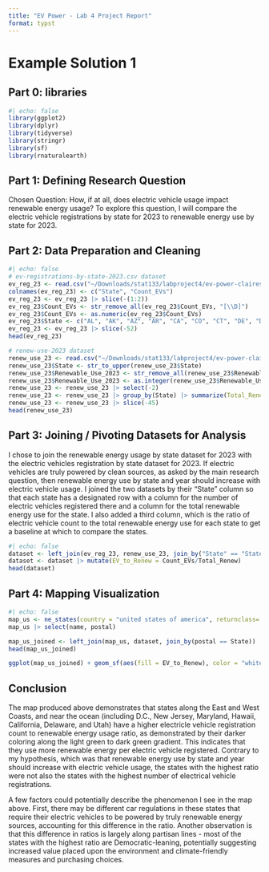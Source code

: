 ```yaml
---
title: "EV Power - Lab 4 Project Report"
format: typst
---
```


# Example Solution 1

## **Part 0: libraries**

```r
#| echo: false
library(ggplot2)
library(dplyr)
library(tidyverse)
library(stringr)
library(sf)
library(rnaturalearth)
```

## **Part 1:** **Defining Research Question**

Chosen Question: How, if at all, does electric vehicle usage impact renewable energy usage? To explore this question, I will compare the electric vehicle registrations by state for 2023 to renewable energy use by state for 2023. 

## **Part 2: Data Preparation and Cleaning**

```r
#| echo: false
# ev-registrations-by-state-2023.csv dataset
ev_reg_23 <- read.csv("~/Downloads/stat133/labproject4/ev-power-claireshintani/data/ev-registrations-by-state-2023.csv")
colnames(ev_reg_23) <- c("State", "Count_EVs")
ev_reg_23 <- ev_reg_23 |> slice(-(1:2))
ev_reg_23$Count_EVs <- str_remove_all(ev_reg_23$Count_EVs, "[\\D]")
ev_reg_23$Count_EVs <- as.numeric(ev_reg_23$Count_EVs)
ev_reg_23$State <- c("AL", "AK", "AZ", "AR", "CA", "CO", "CT", "DE", "DC", "FL", "GA", "HI", "ID", "IL", "IN", "IA", "KS", "KY", "LA", "ME", "MD", "MA", "MI", "MN", "MS", "MO", "MT", "NE", "NV", "NH", "NJ", "NM", "NY", "NC", "ND", "OH", "OK", "OR", "PA", "RI", "SC", "SD", "TN", "TX", "UT", "VT", "VA", "WA", "WV", "WI", "WY", "Total")
ev_reg_23 <- ev_reg_23 |> slice(-52)
head(ev_reg_23)

# renew-use-2023 dataset
renew_use_23 <- read.csv("~/Downloads/stat133/labproject4/ev-power-claireshintani/data/renew-use-2023.csv")
renew_use_23$State <- str_to_upper(renew_use_23$State)
renew_use_23$Renewable_Use_2023 <- str_remove_all(renew_use_23$Renewable_Use_2023, "[a-zA-Z]")
renew_use_23$Renewable_Use_2023 <- as.integer(renew_use_23$Renewable_Use_2023)
renew_use_23 <- renew_use_23 |> select(-2)
renew_use_23 <- renew_use_23 |> group_by(State) |> summarize(Total_Renew = sum(Renewable_Use_2023))
renew_use_23 <- renew_use_23 |> slice(-45)
head(renew_use_23)
```

## **Part 3: Joining / Pivoting Datasets for Analysis**
I chose to join the renewable energy usage by state dataset for 2023 with the electric vehicles registration by state dataset for 2023. If electric vehicles are truly powered by clean sources, as asked by the main research question, then renewable energy use by state and year should increase with electric vehicle usage. I joined the two datasets by their "State" column so that each state has a designated row with a column for the number of electric vehicles registered there and a column for the total renewable energy use for the state. I also added a third column, which is the ratio of  electric vehicle count to the total renewable energy use for each state to get a baseline at which to compare the states.

```r
#| echo: false
dataset <- left_join(ev_reg_23, renew_use_23, join_by("State" == "State"))
dataset <- dataset |> mutate(EV_to_Renew = Count_EVs/Total_Renew)
head(dataset)
```

## **Part 4: Mapping Visualization**

```r
#| echo: false
map_us <- ne_states(country = "united states of america", returnclass= "sf")
map_us |> select(name, postal)

map_us_joined <- left_join(map_us, dataset, join_by(postal == State)) 
head(map_us_joined)

ggplot(map_us_joined) + geom_sf(aes(fill = EV_to_Renew), color = "white") + scale_fill_gradient(low = "lightgreen", high = "darkgreen") + labs(title = "2023 EV Registration Count to Renewable Energy Usage by State", fill = "EV Registration Count / Renewable Energy Usage (kWh)") + theme(plot.title = element_text(size = 8)) + theme(legend.title = element_text(size = 5))
```

## **Conclusion**
The map produced above demonstrates that states along the East and West Coasts, and near the ocean (including D.C., New Jersey, Maryland, Hawaii, California, Delaware, and Utah) have a higher electricle vehicle registration count to renewable energy usage ratio, as demonstrated by their darker coloring along the light green to dark green gradient. This indicates that they use more renewable energy per electric vehicle registered. Contrary to my hypothesis, which was that renewable energy use by state and year should increase with electric vehicle usage, the states with the highest ratio were not also the states with the highest number of electrical vehicle registrations.

A few factors could potentially describe the phenomenon I see in the map above. First, there may be different car regulations in these states that require their electric vehicles to be powered by truly renewable energy sources, accounting for this difference in the ratio. Another observation is that this difference in ratios is largely along partisan lines - most of the states with the highest ratio are Democratic-leaning, potentially suggesting increased value placed upon the environment and climate-friendly measures and purchasing choices. 